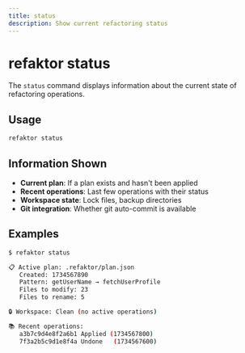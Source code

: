 ```yaml
---
title: status
description: Show current refactoring status
---
```


# refaktor status

The `status` command displays information about the current state of refactoring operations.

## Usage

```bash
refaktor status
```

## Information Shown

- **Current plan**: If a plan exists and hasn't been applied
- **Recent operations**: Last few operations with their status  
- **Workspace state**: Lock files, backup directories
- **Git integration**: Whether git auto-commit is available

## Examples

```bash
$ refaktor status

📋 Active plan: .refaktor/plan.json
   Created: 1734567890
   Pattern: getUserName → fetchUserProfile
   Files to modify: 23
   Files to rename: 5

🔒 Workspace: Clean (no active operations)

📚 Recent operations:
   a3b7c9d4e8f2a6b1 Applied (1734567800)
   7f3a2b5c9d1e8f4a Undone   (1734567600)
```